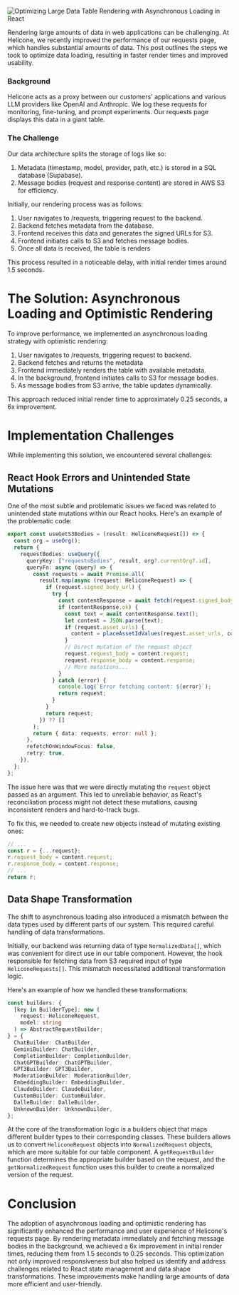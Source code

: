 ![Optimizing Large Data Table Rendering with Asynchronous Loading in React](/static/blog/optimistic-updates/cover.webp)

Rendering large amounts of data in web applications can be challenging. At Helicone, we recently improved the performance of our requests page, which handles substantial amounts of data. This post outlines the steps we took to optimize data loading, resulting in faster render times and improved usability.

### Background

Helicone acts as a proxy between our customers' applications and various LLM providers like OpenAI and Anthropic. We log these requests for monitoring, fine-tuning, and prompt experiments. Our requests page displays this data in a giant table.

### The Challenge

Our data architecture splits the storage of logs like so:
1. Metadata (timestamp, model, provider, path, etc.) is stored in a SQL database (Supabase).
2. Message bodies (request and response content) are stored in AWS S3 for efficiency.

Initially, our rendering process was as follows:
1. User navigates to /requests, triggering request to the backend.
2. Backend fetches metadata from the database.
3. Frontend receives this data and generates the signed URLs for S3.
4. Frontend initiates calls to S3 and fetches message bodies.
5. Once all data is received, the table is renders

This process resulted in a noticeable delay, with initial render times around 1.5 seconds.

# The Solution: Asynchronous Loading and Optimistic Rendering

To improve performance, we implemented an asynchronous loading strategy with optimistic rendering:

1. User navigates to /requests, triggering request to backend.
2. Backend fetches and returns the metadata
3. Frontend immediately renders the table with available metadata.
4. In the background, frontend initiates calls to S3 for message bodies.
5. As message bodies from S3 arrive, the table updates dynamically.

This approach reduced initial render time to approximately 0.25 seconds, a 6x improvement.

# Implementation Challenges

While implementing this solution, we encountered several challenges:

## React Hook Errors and Unintended State Mutations

One of the most subtle and problematic issues we faced was related to unintended state mutations within our React hooks. Here's an example of the problematic code:

```typescript
export const useGetS3Bodies = (result: HeliconeRequest[]) => {
  const org = useOrg();
  return {
    requestBodies: useQuery({
      queryKey: ["requestsBodies", result, org?.currentOrg?.id],
      queryFn: async (query) => {
        const requests = await Promise.all(
          result.map(async (request: HeliconeRequest) => {
            if (request.signed_body_url) {
              try {
                const contentResponse = await fetch(request.signed_body_url);
                if (contentResponse.ok) {
                  const text = await contentResponse.text();
                  let content = JSON.parse(text);
                  if (request.asset_urls) {
                    content = placeAssetIdValues(request.asset_urls, content);
                  }
                  // Direct mutation of the request object
                  request.request_body = content.request;
                  request.response_body = content.response;
                  // More mutations...
                }
              } catch (error) {
                console.log(`Error fetching content: ${error}`);
                return request;
              }
            }
            return request;
          }) ?? []
        );
        return { data: requests, error: null };
      },
      refetchOnWindowFocus: false,
      retry: true,
    }),
  };
};
```

The issue here was that we were directly mutating the `request` object passed as an argument. This led to unreliable behavior, as React's reconciliation process might not detect these mutations, causing inconsistent renders and hard-to-track bugs.

To fix this, we needed to create new objects instead of mutating existing ones:

```typescript
// ...
const r = {...request};
r.request_body = content.request;
r.response_body = content.response;
// ...
return r;
```

## Data Shape Transformation

The shift to asynchronous loading also introduced a mismatch between the data types used by different parts of our system. This required careful handling of data transformations.

Initially, our backend was returning data of type `NormalizedData[]`, which was convenient for direct use in our table component. However, the hook responsible for fetching data from S3 required input of type `HeliconeRequests[]`. This mismatch necessitated additional transformation logic.

Here's an example of how we handled these transformations:

```typescript
const builders: {
  [key in BuilderType]: new (
    request: HeliconeRequest,
    model: string
  ) => AbstractRequestBuilder;
} = {
  ChatBuilder: ChatBuilder,
  GeminiBuilder: ChatBuilder,
  CompletionBuilder: CompletionBuilder,
  ChatGPTBuilder: ChatGPTBuilder,
  GPT3Builder: GPT3Builder,
  ModerationBuilder: ModerationBuilder,
  EmbeddingBuilder: EmbeddingBuilder,
  ClaudeBuilder: ClaudeBuilder,
  CustomBuilder: CustomBuilder,
  DalleBuilder: DalleBuilder,
  UnknownBuilder: UnknownBuilder,
};
```

At the core of the transformation logic is a builders object that maps different builder types to their corresponding classes. These builders allows us to convert `HeliconeRequest` objects into `NormalizedRequest` objects, which are more suitable for our table component. A `getRequestBuilder` function determines the appropriate builder based on the request, and the `getNormalizedRequest` function uses this builder to create a normalized version of the request.

# Conclusion
The adoption of asynchronous loading and optimistic rendering has significantly enhanced the performance and user experience of Helicone's requests page. By rendering metadata immediately and fetching message bodies in the background, we achieved a 6x improvement in initial render times, reducing them from 1.5 seconds to 0.25 seconds. This optimization not only improved responsiveness but also helped us identify and address challenges related to React state management and data shape transformations. These improvements make handling large amounts of data more efficient and user-friendly.